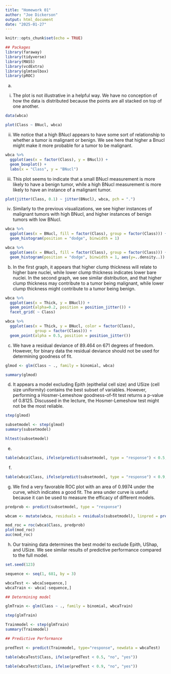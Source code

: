 ```yaml
---
title: "Homework 01"
author: "Joe Dickerson"
output: html_document
date: "2025-01-27"
---
```


```r
knitr::opts_chunk$set(echo = TRUE)
```


```r

## Packages
library(faraway)
library(tidyverse)
library(MASS)
library(vcdExtra)
library(glmtoolbox)
library(pROC)

```

(a)

i. The plot is not illustrative in a helpful way. We have no conception of how the data is distributed because the points are all stacked on top of one another. 

```r

data(wbca)

plot(Class ~ BNucl, wbca)

```

ii. We notice that a high BNucl appears to have some sort of relationship to whether a tumor is malignant or benign. We see here that higher a Bnucl might make it more probable for a tumor to be malignant. 

```r

wbca %>% 
  ggplot(aes(x = factor(Class), y = BNucl)) +
  geom_boxplot() +
  labs(x = "Class", y = "BNucl")

```

iii. This plot seems to indicate that a small BNucl measurement is more likely to have a benign tumor, while a high BNucl measurement is more likely to have an instance of a malignant tumor.

```r

plot(jitter(Class, 0.1) ~ jitter(BNucl), wbca, pch = ".")

```

iv. Similarly to the previous visualizations, we see higher instances of malignant tumors with high BNucl, and higher instances of benign tumors with low BNucl.

```r

wbca %>% 
  ggplot(aes(x = BNucl, fill = factor(Class), group = factor(Class))) +
  geom_histogram(position = "dodge", binwidth = 1)

wbca %>% 
  ggplot(aes(x = BNucl, fill = factor(Class), group = factor(Class))) +
  geom_histogram(position = "dodge", binwidth = 1, aes(y=..density..))

```

(b) In the first graph, it appears that higher clump thickness will relate to higher bare nuclei, while lower clump thickness indicates lower bare nuclei. In the second graph, we see similar distribution, and that higher clump thickness may contribute to a tumor being malignant, while lower clump thickness might contribute to a tumor being benign. 

```r

wbca %>% 
  ggplot(aes(x = Thick, y = BNucl)) +
  geom_point(alpha=0.2, position = position_jitter()) +
  facet_grid( ~ Class)

wbca %>% 
  ggplot(aes(x = Thick, y = BNucl, color = factor(Class),
             group = factor(Class))) +
  geom_point(alpha = 0.5, position = position_jitter())

```

(c) We have a residual deviance of 89.464 on 671 degrees of freedom. However, for binary data the residual deviance should not be used for determining goodness of fit. 

```r

glmod <- glm(Class ~ ., family = binomial, wbca)

summary(glmod)

```

(d) It appears a model excluding Epith (epithelial cell size) and USize (cell size uniformity) contains the best subset of variables. However, performing a Hosmer-Lemeshow goodness-of-fit test returns a p-value of 0.8125. Discussed in the lecture, the Hosmer-Lemeshow test might not be the most reliable. 

```r

step(glmod)

subsetmodel <- step(glmod)
summary(subsetmodel)

hltest(subsetmodel)

```

(e) 

```r

table(wbca$Class, ifelse(predict(subsetmodel, type = "response") < 0.5, "no", "yes"))

```

(f) 

```r

table(wbca$Class, ifelse(predict(subsetmodel, type = "response") < 0.9, "no", "yes"))

```

(g) We find a very favorable ROC plot with an area of 0.9974 under the curve, which indicates a good fit. The area under curve is useful because it can be used to measure the efficacy of different models.

```r

predprob <- predict(subsetmodel, type = "response")

wbcam <- mutate(wbca, residuals = residuals(subsetmodel), linpred = predict(subsetmodel))

mod_roc = roc(wbca$Class, predprob)
plot(mod_roc)
auc(mod_roc)

```

(h) Our training data determines the best model to exclude Epith, UShap, and USize. We see similar results of predictive performance compared to the full model. 

```r

set.seed(123)

sequence <- seq(1, 681, by = 3)

wbcaTest <- wbca[sequence,]
wbcaTrain <- wbca[-sequence,]

## Determining model

glmTrain <- glm(Class ~ ., family = binomial, wbcaTrain)

step(glmTrain)

Trainmodel <- step(glmTrain)
summary(Trainmodel)

## Predictive Performance 

predTest <- predict(Trainmodel, type="response", newdata = wbcaTest)

table(wbcaTest$Class, ifelse(predTest < 0.5, "no", "yes"))

table(wbcaTest$Class, ifelse(predTest < 0.9, "no", "yes"))


```
